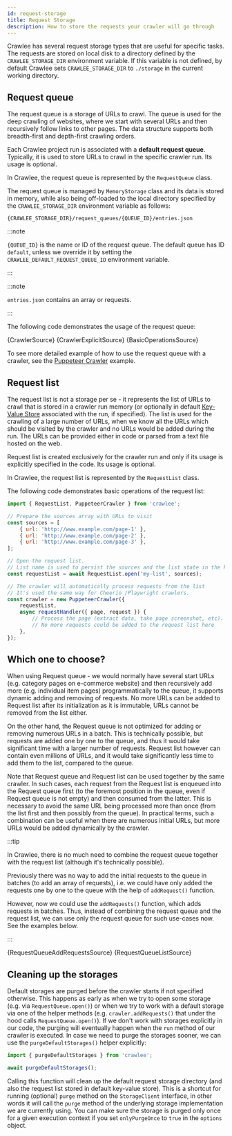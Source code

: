 ```yaml
---
id: request-storage
title: Request Storage
description: How to store the requests your crawler will go through
---
```






Crawlee has several request storage types that are useful for specific tasks. The requests are stored on local disk to a directory defined by the `CRAWLEE_STORAGE_DIR` environment variable. If this variable is not defined, by default Crawlee sets `CRAWLEE_STORAGE_DIR` to `./storage` in the current working directory.

## Request queue

The request queue is a storage of URLs to crawl. The queue is used for the deep crawling of websites, where we start with several URLs and then recursively follow links to other pages. The data structure supports both breadth-first and depth-first crawling orders.

Each Crawlee project run is associated with a **default request queue**. Typically, it is used to store URLs to crawl in the specific crawler run. Its usage is optional.

In Crawlee, the request queue is represented by the <ApiLink to="core/class/RequestQueue">`RequestQueue`</ApiLink> class.

The request queue is managed by <ApiLink to="memory-storage/class/MemoryStorage">`MemoryStorage`</ApiLink> class and its data is stored in memory, while also being off-loaded to the local directory specified by the `CRAWLEE_STORAGE_DIR` environment variable as follows:

```text
{CRAWLEE_STORAGE_DIR}/request_queues/{QUEUE_ID}/entries.json
```

:::note

`{QUEUE_ID}` is the name or ID of the request queue. The default queue has ID `default`, unless we override it by setting the `CRAWLEE_DEFAULT_REQUEST_QUEUE_ID` environment variable.

:::

:::note

`entries.json` contains an array or requests.

:::

The following code demonstrates the usage of the request queue:

<Tabs groupId="request_queue">
    <TabItem value="crawler" label="Usage with Crawler" default>
        <CodeBlock language="js">
            {CrawlerSource}
        </CodeBlock>
    </TabItem>
    <TabItem value="crawler_explicit" label="Explicit usage with Crawler">
        <CodeBlock language="js">
            {CrawlerExplicitSource}
        </CodeBlock>
    </TabItem>
    <TabItem value="basic_operations" label="Basic Operations" default>
        <CodeBlock language="js">
            {BasicOperationsSource}
        </CodeBlock>
    </TabItem>
</Tabs>

To see more detailed example of how to use the request queue with a crawler, see the [Puppeteer Crawler](/docs/examples/puppeteer-crawler) example.

## Request list

The request list is not a storage per se - it represents the list of URLs to crawl that is stored in a crawler run memory (or optionally in default [Key-Value Store](../guides/result-storage#key-value-store) associated with the run, if specified). The list is used for the crawling of a large number of URLs, when we know all the URLs which should be visited by the crawler and no URLs would be added during the run. The URLs can be provided either in code or parsed from a text file hosted on the web.

Request list is created exclusively for the crawler run and only if its usage is explicitly specified in the code. Its usage is optional.

In Crawlee, the request list is represented by the <ApiLink to="core/class/RequestList">`RequestList`</ApiLink> class.

The following code demonstrates basic operations of the request list:

```javascript
import { RequestList, PuppeteerCrawler } from 'crawlee';

// Prepare the sources array with URLs to visit
const sources = [
    { url: 'http://www.example.com/page-1' },
    { url: 'http://www.example.com/page-2' },
    { url: 'http://www.example.com/page-3' },
];

// Open the request list.
// List name is used to persist the sources and the list state in the key-value store
const requestList = await RequestList.open('my-list', sources);

// The crawler will automatically process requests from the list
// It's used the same way for Cheerio /Playwright crawlers.
const crawler = new PuppeteerCrawler({
    requestList,
    async requestHandler({ page, request }) {
        // Process the page (extract data, take page screenshot, etc).
        // No more requests could be added to the request list here
    },
});
```

## Which one to choose?

When using Request queue - we would normally have several start URLs (e.g. category pages on e-commerce website) and then recursively add more (e.g. individual item pages) programmatically to the queue, it supports dynamic adding and removing of requests. No more URLs can be added to Request list after its initialization as it is immutable, URLs cannot be removed from the list either.

On the other hand, the Request queue is not optimized for adding or removing numerous URLs in a batch. This is technically possible, but requests are added one by one to the queue, and thus it would take significant time with a larger number of requests. Request list however can contain even millions of URLs, and it would take significantly less time to add them to the list, compared to the queue.

Note that Request queue and Request list can be used together by the same crawler. In such cases, each request from the Request list is enqueued into the Request queue first (to the foremost position in the queue, even if Request queue is not empty) and then consumed from the latter. This is necessary to avoid the same URL being processed more than once (from the list first and then possibly from the queue). In practical terms, such a combination can be useful when there are numerous initial URLs, but more URLs would be added dynamically by the crawler.

:::tip

In Crawlee, there is no much need to combine the request queue together with the request list (although it's technically possible).

Previously there was no way to add the initial requests to the queue in batches (to add an array of requests), i.e. we could have only added the requests one by one to the queue with the help of <ApiLink to="core/class/RequestQueue#addRequest">`addRequest()`</ApiLink> function.

However, now we could use the <ApiLink to="core/class/RequestQueue#addRequests">`addRequests()`</ApiLink> function, which adds requests in batches. Thus, instead of combining the request queue and the request list, we can use only the request queue for such use-cases now. See the examples below.

:::

<Tabs groupId="queue_list">
    <TabItem value="add_requests" label="Request Queue" default>
        <CodeBlock language="js">
            {RequestQueueAddRequestsSource}
        </CodeBlock>
    </TabItem>
    <TabItem value="queue_list" label="Request Queue + Request List">
        <CodeBlock language="js">
            {RequestQueueListSource}
        </CodeBlock>
    </TabItem>
</Tabs>

## Cleaning up the storages

Default storages are purged before the crawler starts if not specified otherwise. This happens as early as when we try to open some storage (e.g. via `RequestQueue.open()`) or when we try to work with a default storage via one of the helper methods (e.g. `crawler.addRequests()` that under the hood calls `RequestQueue.open()`). If we don't work with storages explicitly in our code, the purging will eventually happen when the `run` method of our crawler is executed. In case we need to purge the storages sooner, we can use the <ApiLink to="core/function/purgeDefaultStorages">`purgeDefaultStorages()`</ApiLink> helper explicitly:

```javascript
import { purgeDefaultStorages } from 'crawlee';

await purgeDefaultStorages();
```

Calling this function will clean up the default request storage directory (and also the request list stored in default key-value store). This is a shortcut for running (optional) `purge` method on the <ApiLink to="core/interface/StorageClient">`StorageClient`</ApiLink> interface, in other words it will call the `purge` method of the underlying storage implementation we are currently using. You can make sure the storage is purged only once for a given execution context if you set `onlyPurgeOnce` to `true` in the `options` object.
